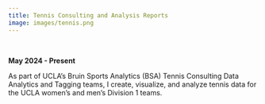 ```yaml
---
title: Tennis Consulting and Analysis Reports
image: images/tennis.png
---
```

\

**May 2024 - Present**

As part of UCLA's Bruin Sports Analytics (BSA) Tennis Consulting Data Analytics and Tagging teams, I create, visualize, and analyze tennis data for the UCLA women's and men's Division 1 teams.
